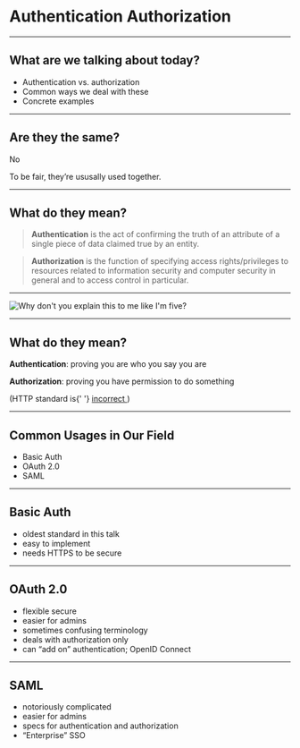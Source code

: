 

<Head>
  <title>Authentication & Authorization</title>
</Head>

# Authentication <And /> Authorization

---

## What are we talking about today?

- Authentication vs. authorization
- Common ways we deal with these
- Concrete examples

---

## Are they the same?

No

<Appear>
  <p>To be fair, they’re ususally used together.</p>
</Appear>

---

## What do they mean?

> **Authentication** is the act of confirming the truth of an attribute of a
> single piece of data claimed true by an entity.

> **Authorization** is the function of specifying access rights/privileges to
> resources related to information security and computer security in general and
> to access control in particular.

---

<Image
  alt="Why don't you explain this to me like I'm five?"
  src="https://media.giphy.com/media/5wWf7H89PisM6An8UAU/giphy.gif"
/>

---

## What do they mean?

**Authentication**: proving you are who you say you are

**Authorization**: proving you have permission to do something

<Appear>
  <aside>
    (HTTP standard is{' '}
    <a
      href="https://developer.mozilla.org/en-US/docs/Web/HTTP/Status/401"
      target="_blank"
    >
      incorrect
    </a>
    )
  </aside>
</Appear>

---

## Common Usages in Our Field

- Basic Auth
- OAuth 2.0
- SAML

---

## Basic Auth

- oldest standard in this talk
- easy to implement
- needs HTTPS to be secure

---

## OAuth 2.0

- flexible <And /> secure
- easier for admins
- sometimes confusing terminology
- deals with authorization only
- can “add on” authentication; OpenID Connect

---

## SAML

- notoriously complicated
- easier for admins
- specs for authentication and authorization
- “Enterprise” SSO
